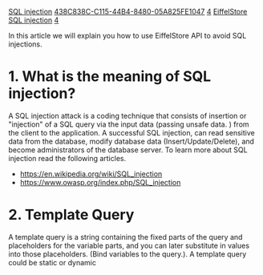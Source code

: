 [[Property:link_title|SQL injection]]
[[Property:uuid|438C838C-C115-44B4-8480-05A825FE1047]]
[[Property:weight|4]]
[[Property:title|EiffelStore SQL injection]]
[[Property:weight|4]]


<span id="Introduction"></span>
In this article we will explain you how to use EiffelStore API to avoid SQL injections.

<span id="SQL Injection"></span>

= 1. What is the meaning of SQL injection? =
A SQL injection attack is a coding technique that consists of insertion or "injection" of a SQL query via the input data (passing unsafe data. ) from the client to the application. A successful SQL injection, can read sensitive data from the database, modify database data (Insert/Update/Delete), and become administrators of the database server.  To learn more about SQL injection read the following articles.

* [https://en.wikipedia.org/wiki/SQL_injection https://en.wikipedia.org/wiki/SQL_injection]
* [https://www.owasp.org/index.php/SQL_injection https://www.owasp.org/index.php/SQL_injection]


<span id="Template queries"></span>
= 2. Template Query =
A template query is a string containing the fixed parts of the query and placeholders for the variable parts, and you can later substitute in values into those placeholders. (Bind variables to the query.). A template query could be static or dynamic

{{Note|the way you bind variables to the query is quite important and it will define if your query is safe and avoid a SQL Injection attack.}}

